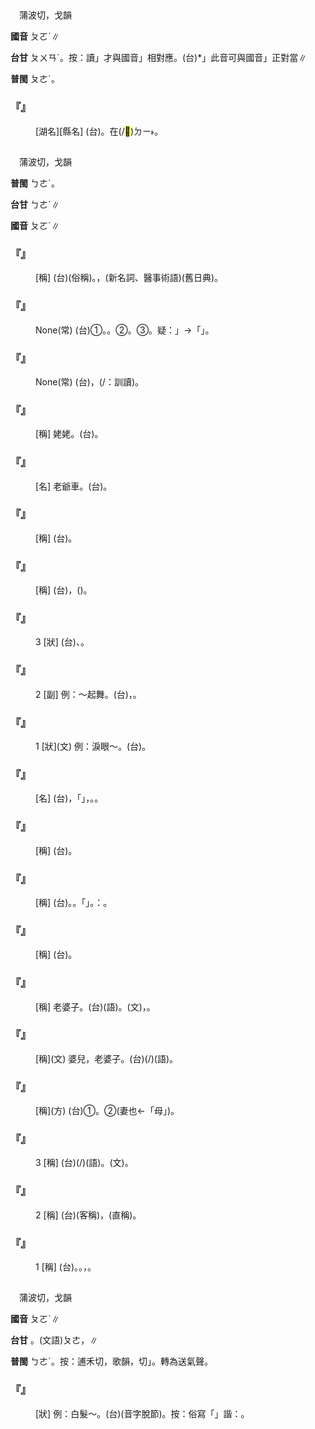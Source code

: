 
=={{ruby|鄱|ㄆㄛˊ}}==

　蒲波切，戈韻

'''國音''' <rt>ㄆㄛˊ</rt>∥

'''台甘''' <rt>ㄆㄨㄢˊ</rt>。按：讀{{ruby|「|ㄅㄜˊ}}」才與國音{{ruby|「|ㄆㄛˊ}}」相對應。(台){{ruby|「|ㄅㄜˊ}}*」此音可與國音{{ruby|「|ㄆㄜˊ}}」正對當∥

'''普閩''' <rt>ㄆㄜˊ</rt>。

    

==='''『{{ruby|鄱|ㄆㄛˊ}}{{ruby|陽|ㄧㄤˊ}}』'''===
: [湖名][縣名] (台){{ruby|鄱|ㄅㄜˊ}}{{ruby|陽|ㄧㆲˊ}}。{{ruby|攏|ㄌㆲˋ}}在(/<mark>&#xf9853;</mark>)<rt>ㄉㄧ˫</rt>{{ruby|江|ㄍㄤ}}{{ruby|西|ㄙㆤ}}{{ruby|省|ㄒㄧㄥˋ}}。
    

=={{ruby|婆|ㄆㄛˊ}}==

　蒲波切，戈韻

'''普閩''' <rt>ㄅㄜˊ</rt>。

'''台甘''' <rt>ㄅㄜˊ</rt>∥

'''國音''' <rt>ㄆㄛˊ</rt>∥

    

==='''『{{ruby|收|ㄕㄡ}}{{ruby|生|ㄕㄥ}}{{ruby|婆|ㄆㄛˊ}}』'''===
: [稱] (台){{ruby|產|ㄙㄢˋ}}{{ruby|婆|ㄅㄜˊ}}(俗稱)。{{ruby|助|ㄗㆦ˫}}{{ruby|產|ㄙㄢˋ}}{{ruby|婦|ㄏㄨ˫}}，(新名詞、醫事術語)(舊日典)。
    

==='''『{{ruby|婆|ㄆㄛˊ}}{{ruby|婆|ㄆㄛˊ}}{{ruby|媽|ㄇㄚ}}{{ruby|媽|ㄇㄚ}}』'''===
: None(常) (台)①{{ruby|講|ㄍㆲˋ}}{{ruby|人|ㄌㄤˊ}}{{ruby|雜|ㄗㄚㆴ ͘}}{{ruby|念|ㄌㄧㆰ˫}}。{{ruby|詬|ㄍㄠㆷ ͘}}{{ruby|念|ㄌㄧㆰ˫}}。②{{ruby|講|ㄍㆲˋ}}{{ruby|人|ㄌㄤˊ}}{{ruby|無|ㆠㄜˊ}}{{ruby|一|ㄐㄧㆵ ͘}}{{ruby|個|ㆤˊ}}{{ruby|男|ㄌㆰˊ}}{{ruby|子|ㄗㄨˋ}}{{ruby|氣|ㄎㄧ˪}}{{ruby|概|ㄎㄞ˪}}。③{{ruby|講|ㄍㆲˋ}}{{ruby|人|ㄌㄤˊ}}{{ruby|無|ㆠㄜˊ}}{{ruby|攬|ㄌㆰˋ}}{{ruby|無|ㆠㄜˊ}}{{ruby|捏|ㄋㆤㆷ ͘}}{{ruby|/|ㄋㄧ}}。疑：{{ruby|無|ㆠㄜˊ}}{{ruby|「|ㄌㄧㄚㆴ ͘}}」→{{ruby|無|ㆠㄜˊ}}「{{ruby|捏|ㄋㄧㆷ ͘}}」{{ruby|無|ㆠㄜˊ}}{{ruby|攬|ㄌㆰˋ}}{{ruby|無|ㆠㄜˊ}}{{ruby|捏|ㄋㄧ}}{{ruby|/|ㄋㆤ}}。
    

==='''『{{ruby|苦|ㄎㄨˇ}}{{ruby|口|ㄎㄡˇ}}{{ruby|婆|ㄆㄛˊ}}{{ruby|心|ㄒㄧㄣ}}』'''===
: None(常) (台){{ruby|好|ㄏㄜˋ}}{{ruby|心|ㄒㄧㆬ}}{{ruby|苦|ㄎㆦˋ}}{{ruby|勸|ㄎㆭ˪}}，{{ruby|有|ㄨ˫}}{{ruby|嘴|ㄘㄨㄧ˪}}{{ruby|講|ㄍㆲˋ}}{{ruby|到|ㄍㄚ˪}}{{ruby|無|ㆠㄜˊ}}{{ruby|瀾|ㄋㄨㄚ˫}}(/{{ruby|涎|ㄒㄧㄢˊ}}{{ruby|/|ㄋㄨㄚ˫}}：訓讀)。
    

==='''『{{ruby|外|ㄨㄞˋ}}{{ruby|婆|ㄆㄛˊ}}』'''===
: [稱] 姥姥。(台){{ruby|外|ㆣㄨㄚ˫}}{{ruby|媽|ㄇㄚˋ}}。
    

==='''『{{ruby|婆|ㄆㄛˊ}}{{ruby|婆|ㄆㄛˊ}}{{ruby|車|ㄔㄜ}}』'''===
: [名] 老爺車。(台){{ruby|形|ㄏㄧㄥˊ}}{{ruby|容|ㄧㆲˊ}}{{ruby|車|ㄑㄧㄚ}}{{ruby|輛|ㄌㄧㆲˋ}}{{ruby|行|ㄍㄧㆩˊ}}{{ruby|<mark>&#xffa45;</mark>|ㆠㆤ˫}}{{ruby|/|ㆠㄨㆤ˫}}{{ruby|緊|ㄍㄧㄣˋ}}{{ruby|哱|ㄆㄨㆷ}}{{ruby|咧|ㄌㆤ˪}}{{ruby|哱|ㄆㄨㆷ}}{{ruby|哱|ㄌㆤ˪}}{{ruby|寬|ㄎㄨㆩ}}{{ruby|寬|ㄎㄨㄢ}}{{ruby|仔|ㄚ}}{{ruby|宕|ㄉㆲ˫}}{{ruby|/|ㄊㆲ˫}}。
    

==='''『{{ruby|老|ㄌㄠˇ}}{{ruby|婆|ㄆㄛˊ}}{{ruby|子|·ㄗˇ}}』'''===
: [稱] (台){{ruby|老|ㄌㄠ˫}}{{ruby|阿|ㄚ}}{{ruby|媽|ㄇㄚˋ}}。
    

==='''『{{ruby|老|ㄌㄠˇ}}{{ruby|太|ㄊㄞˋ}}{{ruby|婆|ㄆㄛˊ}}』'''===
: [稱] (台){{ruby|老|ㄌㄠ˫}}{{ruby|阿|ㄚ}}{{ruby|媽|ㄇㄚˋ}}，({{ruby|不|ㄅㄨㆵ}}{{ruby|恭|ㄍㄧㆲ}}{{ruby|敬|ㄍㄧㄥ˪}}{{ruby|丌|ㆤ}}{{ruby|叫|ㄍㄧㄜ˪}}{{ruby|法|ㄏㄨㄚㆵ}})。
    

==='''『{{ruby|婆|ㄆㄛˊ}}{{ruby|娑|ㄙㄨㄛ}}』'''===
:3  [狀] (台){{ruby|衰|ㄙㄨㆤ}}{{ruby|/|ㄙㄨㄧ}}{{ruby|敗|ㄅㄞ˫}}、{{ruby|散|ㄙㆰ˪}}{{ruby|淡|ㄉㆰ˪}}{{ruby|丌|ㆤ}}{{ruby|款|ㄎㄨㄢˋ}}。
    

==='''『{{ruby|婆|ㄆㄛˊ}}{{ruby|娑|ㄙㄨㄛ}}』'''===
:2  [副] 例：～起舞。(台){{ruby|形|ㄏㄧㄥˊ}}{{ruby|容|ㄧㆲˊ}}{{ruby|起|ㄎㄧˋ}}{{ruby|舞|ㆠㄨˋ}}{{ruby|丌|ㆤ}}{{ruby|款|ㄎㄨㄢˋ}}，{{ruby|那|ㄋㄚˋ}}{{ruby|跳|ㄊㄧㄠ˪}}{{ruby|那|ㄋㄚˋ}}{{ruby|踅|ㄙㆤㆷ ͘}}。
    

==='''『{{ruby|婆|ㄆㄛˊ}}{{ruby|娑|ㄙㄨㄛ}}』'''===
:1  [狀](文) 例：淚眼～。(台){{ruby|目|ㆠㄚㆶ ͘}}{{ruby|屎|ㄙㄞˋ}}{{ruby|<mark>&#xffaed;</mark>|ㄘㄚㆴ}}{{ruby|<mark>&#xffaed;</mark>|ㄘㄚㆴ}}{{ruby|滴|ㄉㄧㆷ}}{{ruby|丌|ㆤ}}{{ruby|款|ㄎㄨㄢˋ}}。
    

==='''『{{ruby|婆|ㄆㄛˊ}}{{ruby|家|ㄐㄧㄚ}}』'''===
: [名] (台){{ruby|女|ㄌㄧˋ}}{{ruby|/|ㄌㄨˋ}}{{ruby|性|ㄒㄧㄥ˪}}{{ruby|結|ㄍㄧㄚㆵ}}{{ruby|婚|ㄏㄨㄣ}}{{ruby|了|ㄌㄧㄠˋ}}{{ruby|後|ㄠ˫}}，{{ruby|對|ㄉㄨㄧ˪}}「{{ruby|父|ㄅㆤ˫}}{{ruby|母|ㆠㄧㄜˋ}}{{ruby|/|ㆠㄜˋ}}{{ruby|厝|ㄘㄨ˪}}」，{{ruby|稱|ㄑㄧㄥ}}{{ruby|丈|ㄉㄧㆲ˫}}{{ruby|夫|ㄏㄨ}}{{ruby|丌|ㆤ}}{{ruby|厝|ㄘㄨ˪}}。{{ruby|台|ㄉㄞˊ}}{{ruby|語|ㆣㄧˋ}}{{ruby|/|ㆣㄨˋ}}{{ruby|中|ㄉㄧㆲ}}{{ruby|無|ㆠㄜˊ}}{{ruby|相|ㄒㄧㆲ}}{{ruby|當|ㄉㆲ}}{{ruby|丌|ㆤ}}{{ruby|名|ㆠㄧㄥˊ}}{{ruby|/|ㄇㄧㄚˊ}}{{ruby|稱|ㄑㄧㄥ}}。
    

==='''『{{ruby|姑|ㄍㄨ}}{{ruby|婆|ㄆㄛˊ}}』'''===
: [稱] (台){{ruby|姑|ㄍㆦ}}{{ruby|婆|ㄅㄜˊ}}。
    

==='''『{{ruby|老|ㄌㄠˇ}}{{ruby|婆|ㄆㄛˊ}}』'''===
: [稱] (台){{ruby|北|ㄅㄚㆶ}}{{ruby|方|ㄏㆭ}}{{ruby|人|ㄌㄤˊ}}{{ruby|謙|ㄎㄧㆰ}}{{ruby|稱|ㄑㄧㄥ}}{{ruby|自|ㄗㄨ˫}}{{ruby|己|ㄍㄧˋ}}{{ruby|丌|ㆤ}}{{ruby|妻|ㄘㆤ}}。{{ruby|原|ㆣㄨㄢˊ}}{{ruby|義|ㆣㄧ˫}}{{ruby|是|ㄒㄧ˫}}{{ruby|老|ㄌㄠ˫}}{{ruby|阿|ㄚ}}{{ruby|媽|ㄇㄚˋ}}。{{ruby|台|ㄉㄞˊ}}{{ruby|語|ㆣㄧˋ}}{{ruby|/|ㆣㄨˋ}}{{ruby|丌|ㆤ}}「{{ruby|老|ㄌㄠ˫}}{{ruby|婆|ㄅㄜˊ}}」{{ruby|又|ㄧㄨ˫}}{{ruby|指|ㄍㄧˋ}}{{ruby|年|ㄋㄧˊ}}{{ruby|老|ㄌㄠ˫}}{{ruby|丌|ㆤ}}{{ruby|女|ㄌㄨˋ}}{{ruby|傭|ㄧㆲˊ}}。{{ruby|廈|ㆤ˫}}{{ruby|門|ㄇㆭˊ}}{{ruby|則|ㄐㄧㆤㆶ}}{{ruby|稱|ㄑㄧㄥ}}：{{ruby|阿|ㄚ}}{{ruby|婆|ㄅㄜˊ}}。
    

==='''『{{ruby|媒|ㄇㄟˊ}}{{ruby|婆|ㄆㄛˊ}}』'''===
: [稱] (台){{ruby|媒|ㄇㄨㆤˊ}}{{ruby|/|ㄇㄨㄞˊ}}{{ruby|/|ㄇㄨㄧˊ}}{{ruby|人|ㄌㄤˊ}}。
    

==='''『{{ruby|婆|ㄆㄛˊ}}{{ruby|兒|ㄦ}}』'''===
: [稱] 老婆子。(台){{ruby|老|ㄌㄠ˫}}{{ruby|阿|ㄚ}}{{ruby|媽|ㄇㄚˋ}}(語)。{{ruby|老|ㄋㆦˋ}}{{ruby|婦|ㄏㄨ˫}}(文)，{{ruby|老|ㄌㄠ˫}}{{ruby|婦|ㄏㄨ˫}}{{ruby|人|ㆢㄧㄣˊ}}{{ruby|/|ㄌㄧㄣˊ}}。
    

==='''『{{ruby|婆|ㄆㄛˊ}}』'''===
: [稱](文) 婆兒，老婆子。(台){{ruby|老|ㄌㄠ˫}}{{ruby|阿|ㄚ}}{{ruby|婆|ㄅㄜˊ}}(/{{ruby|媽|ㄇㄚˋ}})(語)。
    

==='''『{{ruby|婆|ㄆㄛˊ}}{{ruby|娘|ㄋㄧㄤˊ}}』'''===
: [稱](方) (台)①{{ruby|指|ㄍㄧˋ}}{{ruby|/|ㄐㄧˋ}}{{ruby|有|ㄨ˫}}{{ruby|翁|ㄤ}}{{ruby|丌|ㆤ}}{{ruby|女|ㄌㄧˋ}}{{ruby|/|ㄌㄨˋ}}{{ruby|性|ㄒㄧㄥ˪}}。②{{ruby|<mark>&#xffa44;</mark>|ㆠㆦˋ}}(妻也←「母」)。
    

==='''『{{ruby|婆|ㄆㄛˊ}}{{ruby|婆|ㄆㄛˊ}}』'''===
:3  [稱] (台){{ruby|老|ㄌㄠ˫}}{{ruby|阿|ㄚ}}{{ruby|婆|ㄅㄜˊ}}(/{{ruby|媽|ㄇㄚˋ}})(語)。{{ruby|老|ㄌㄜˋ}}{{ruby|婦|ㄏㄨ˫}}(文)。
    

==='''『{{ruby|婆|ㄆㄛˊ}}{{ruby|婆|ㄆㄛˊ}}』'''===
:2  [稱] (台){{ruby|祖|ㄗㆦˋ}}{{ruby|母|ㆠㄧㄜˋ}}{{ruby|/|ㆠㄜˋ}}(客稱)，{{ruby|阿|ㄚ}}{{ruby|媽|ㄇㄚˋ}}(直稱)。
    

==='''『{{ruby|婆|ㄆㄛˊ}}{{ruby|婆|ㄆㄛˊ}}』'''===
:1  [稱] (台){{ruby|大|ㄉㄚ}}{{ruby|家|ㄍㆤ}}。{{ruby|姑|ㄉㄚ}}{{ruby|家|ㄍㆤ}}。{{ruby|乾|ㄉㄚ}}{{ruby|家|ㄍㆤ}}，{{ruby|指|ㄐㄧˋ}}{{ruby|丈|ㄉㄧㆲ˫}}{{ruby|夫|ㄏㄨ}}{{ruby|丌|ㆤ}}{{ruby|老|ㄌㄠ˫}}{{ruby|母|ㆠㄨˋ}}{{ruby|/|ㆠㄜˋ}}。
    

=={{ruby|皤|ㄆㄛˊ}}==

　蒲波切，戈韻

'''國音''' <rt>ㄆㄛˊ</rt>∥

'''台甘''' {{ruby|(文)|ㄅㄜˊ}}。(文語)<rt>ㄆㄜ</rt>，{{ruby|白|ㄅㆤㆷ ͘}}{{ruby|皤|ㄆㄜ}}{{ruby|皤|ㄆㄜ}}∥

'''普閩''' <rt>ㄅㄜˊ</rt>。按：逋禾切，歌韻，切{{ruby|「|ㄅㄜ}}」。轉為送氣聲。

    

==='''『{{ruby|皤|ㄆㄛˊ}}{{ruby|然|ㄖㄢˊ}}』'''===
: [狀] 例：白髮～。(台){{ruby|頭|ㄊㄠˊ}}{{ruby|毛|ㄇㆦ}}{{ruby|/|ㄇㆭˊ}}{{ruby|白|ㄅㆤㆷ ͘}}{{ruby|皤|ㄆㄜ}}{{ruby|皤|ㄆㄜ}}(音字脫節)。按：俗寫「{{ruby|白|ㄅㆤㆷ ͘}}{{ruby|波|ㄆㄜ}}{{ruby|波|ㄆㄜ}}」諧：{{ruby|皤|ㄆㄜ}}{{ruby|皤|ㄆㄜ}}。
    
